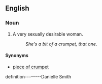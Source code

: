 ==English==

===Noun===
{{en-noun|sg=[[bit]] of [[crumpet]]|bits of crumpet}}

# {{slang}} A very sexually desirable woman.
#: ''She's a bit of a crumpet, that one''.

====Synonyms====
* [[piece of crumpet]]
definition--------Danielle Smith
